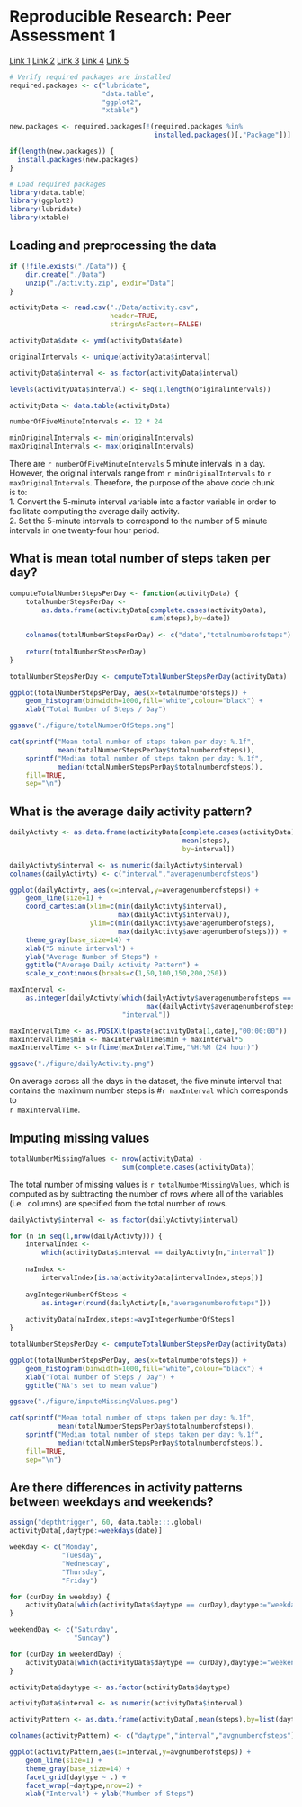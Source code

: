 # Reproducible Research: Peer Assessment 1

[Link 1][1]
[Link 2][2]
[Link 3][3]
[Link 4][4]
[Link 5][5]

```r

# Verify required packages are installed
required.packages <- c("lubridate",
                       "data.table",
                       "ggplot2",
                       "xtable")

new.packages <- required.packages[!(required.packages %in% 
                                    installed.packages()[,"Package"])]

if(length(new.packages)) {
  install.packages(new.packages)
} 

# Load required packages
library(data.table)
library(ggplot2)
library(lubridate)
library(xtable)
```

## Loading and preprocessing the data
```r
if (!file.exists("./Data")) {
    dir.create("./Data")    
    unzip("./activity.zip", exdir="Data")
}

activityData <- read.csv("./Data/activity.csv",
                         header=TRUE,
                         stringsAsFactors=FALSE)

activityData$date <- ymd(activityData$date)

originalIntervals <- unique(activityData$interval)

activityData$interval <- as.factor(activityData$interval)

levels(activityData$interval) <- seq(1,length(originalIntervals))

activityData <- data.table(activityData)

numberOfFiveMinuteIntervals <- 12 * 24

minOriginalIntervals <- min(originalIntervals)
maxOriginalIntervals <- max(originalIntervals)
```

There are `r numberOfFiveMinuteIntervals` 5 minute intervals in a day. However, 
the original intervals range from `r minOriginalIntervals` to 
`r maxOriginalIntervals`. Therefore, the purpose of the above code chunk  
is to:  
1. Convert the 5-minute interval variable into a factor variable in order to 
facilitate computing the average daily activity.  
2. Set the 5-minute intervals to correspond to the number of 5 minute intervals
in one twenty-four hour period.  

## What is mean total number of steps taken per day?
```r
computeTotalNumberStepsPerDay <- function(activityData) {
    totalNumberStepsPerDay <- 
        as.data.frame(activityData[complete.cases(activityData),
                                   sum(steps),by=date])
    
    colnames(totalNumberStepsPerDay) <- c("date","totalnumberofsteps")
    
    return(totalNumberStepsPerDay)
}

totalNumberStepsPerDay <- computeTotalNumberStepsPerDay(activityData)

ggplot(totalNumberStepsPerDay, aes(x=totalnumberofsteps)) +
    geom_histogram(binwidth=1000,fill="white",colour="black") + 
    xlab("Total Number of Steps / Day")

ggsave("./figure/totalNumberOfSteps.png")

cat(sprintf("Mean total number of steps taken per day: %.1f", 
            mean(totalNumberStepsPerDay$totalnumberofsteps)),
    sprintf("Median total number of steps taken per day: %.1f", 
            median(totalNumberStepsPerDay$totalnumberofsteps)),
    fill=TRUE,
    sep="\n")
```

## What is the average daily activity pattern?
```r
dailyActivty <- as.data.frame(activityData[complete.cases(activityData),
                                           mean(steps),
                                           by=interval])

dailyActivty$interval <- as.numeric(dailyActivty$interval)
colnames(dailyActivty) <- c("interval","averagenumberofsteps")

ggplot(dailyActivty, aes(x=interval,y=averagenumberofsteps)) + 
    geom_line(size=1) +
    coord_cartesian(xlim=c(min(dailyActivty$interval),
                           max(dailyActivty$interval)),
                    ylim=c(min(dailyActivty$averagenumberofsteps),
                           max(dailyActivty$averagenumberofsteps))) +
    theme_gray(base_size=14) + 
    xlab("5 minute interval") + 
    ylab("Average Number of Steps") +
    ggtitle("Average Daily Activity Pattern") +
    scale_x_continuous(breaks=c(1,50,100,150,200,250))

maxInterval <- 
    as.integer(dailyActivty[which(dailyActivty$averagenumberofsteps == 
                                  max(dailyActivty$averagenumberofsteps)),
                            "interval"])

maxIntervalTime <- as.POSIXlt(paste(activityData[1,date],"00:00:00"))
maxIntervalTime$min <- maxIntervalTime$min + maxInterval*5
maxIntervalTime <- strftime(maxIntervalTime,"%H:%M (24 hour)")

ggsave("./figure/dailyActivity.png")
```

On average across all the days in the dataset, the five minute interval that 
contains the maximum number steps is #`r maxInterval` which corresponds to   
`r maxIntervalTime`.

## Imputing missing values
```r
totalNumberMissingValues <- nrow(activityData) - 
                            sum(complete.cases(activityData))
```

The total number of missing values is `r totalNumberMissingValues`, which is 
computed as by subtracting the number of rows where all of the variables (i.e. 
columns) are specified from the total number of rows.

```r
dailyActivty$interval <- as.factor(dailyActivty$interval)

for (n in seq(1,nrow(dailyActivty))) {
    intervalIndex <-
        which(activityData$interval == dailyActivty[n,"interval"])
    
    naIndex <- 
        intervalIndex[is.na(activityData[intervalIndex,steps])]
    
    avgIntegerNumberOfSteps <- 
        as.integer(round(dailyActivty[n,"averagenumberofsteps"]))
    
    activityData[naIndex,steps:=avgIntegerNumberOfSteps]
}

totalNumberStepsPerDay <- computeTotalNumberStepsPerDay(activityData)

ggplot(totalNumberStepsPerDay, aes(x=totalnumberofsteps)) +
    geom_histogram(binwidth=1000,fill="white",colour="black") + 
    xlab("Total Number of Steps / Day") + 
    ggtitle("NA's set to mean value")

ggsave("./figure/imputeMissingValues.png")

cat(sprintf("Mean total number of steps taken per day: %.1f", 
            mean(totalNumberStepsPerDay$totalnumberofsteps)),
    sprintf("Median total number of steps taken per day: %.1f", 
            median(totalNumberStepsPerDay$totalnumberofsteps)),
    fill=TRUE,
    sep="\n")
```

## Are there differences in activity patterns between weekdays and weekends?

```r
assign("depthtrigger", 60, data.table:::.global)
activityData[,daytype:=weekdays(date)]

weekday <- c("Monday",
             "Tuesday",
             "Wednesday",
             "Thursday",
             "Friday")

for (curDay in weekday) {
    activityData[which(activityData$daytype == curDay),daytype:="weekday"]
}

weekendDay <- c("Saturday",
                "Sunday")

for (curDay in weekendDay) {
    activityData[which(activityData$daytype == curDay),daytype:="weekend"]
}

activityData$daytype <- as.factor(activityData$daytype)

activityData$interval <- as.numeric(activityData$interval)

activityPattern <- as.data.frame(activityData[,mean(steps),by=list(daytype,interval)])

colnames(activityPattern) <- c("daytype","interval","avgnumberofsteps")

ggplot(activityPattern,aes(x=interval,y=avgnumberofsteps)) + 
    geom_line(size=1) + 
    theme_gray(base_size=14) +
    facet_grid(daytype ~ .) + 
    facet_wrap(~daytype,nrow=2) + 
    xlab("Interval") + ylab("Number of Steps")
```
[1]: http://tex.stackexchange.com/questions/152488/suppress-library-comments-from-ouput-with-knitr
[2]: http://stackoverflow.com/questions/14187048/r-language-clean-variables-and-close-connections
[3]: http://stackoverflow.com/questions/9341635/how-can-i-check-for-installed-r-packages-before-running-install-packages
[4]: http://stackoverflow.com/questions/15267018/knitr-gets-tricked-by-data-table-assignment
[5]: http://www.r-bloggers.com/read-compressed-zip-files-in-r/
[6]: http://stackoverflow.com/questions/18799901/data-frame-group-by-column
[7]: http://stackoverflow.com/questions/4862178/remove-rows-with-nas-in-data-frame
[9]: http://stat.ethz.ch/R-manual/R-devel/library/base/html/cat.html
[10]: http://stackoverflow.com/questions/14733732/cant-change-fonts-in-ggplot-geom-text
[11]: http://stackoverflow.com/questions/3606697/how-to-set-limits-for-axes-in-ggplot2-r-plots
[12]: http://www.r-bloggers.com/how-to-calculate-with-dates-and-hours-in-r/
[13]: http://jeromyanglim.blogspot.com/2012/05/getting-started-with-r-markdown-knitr.html
[14]: http://www.londonr.org/LondonR-20090331/data.table.LondonR.pdf
[15]: http://datatable.r-forge.r-project.org/
[16]: http://stackoverflow.com/questions/8857287/how-to-add-subtract-time-from-a-posixlt-time-while-keeping-its-class-in-r
[17]: http://stackoverflow.com/questions/11308754/add-multiple-columns-to-r-data-table-in-one-function-call
[18]: http://rprogramming.net/aggregate-data-in-r-using-data-table/
[19]: http://stackoverflow.com/questions/15488350/programmatically-creating-markdown-tables-in-r-with-knitr
[20]: http://stackoverflow.com/questions/10758961/how-to-convert-a-table-to-a-data-frame-in-r
[21]: http://stackoverflow.com/questions/5430338/remove-data-frame-row-names-when-using-xtable